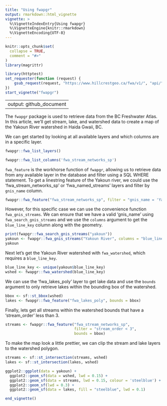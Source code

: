 ```yaml
---
title: "Using fwapgr"
output: rmarkdown::html_vignette
vignette: >
  %\VignetteIndexEntry{Using fwapgr}
  %\VignetteEngine{knitr::rmarkdown}
  %\VignetteEncoding{UTF-8}
---
```


```r
knitr::opts_chunk$set(
  collapse = TRUE,
  comment = "#>"
)
library(magrittr)
```

```r
library(httptest)
set_requester(function (request) {
    gsub_request(request, "https://www.hillcrestgeo.ca/fwa/v1/", "api/")
})
start_vignette("fwapgr")
```
---
output: github_document
---

The `fwapgr` package is used to retrieve data from the BC Freshwater Atlas. In this article, we'll get stream, lake, and watershed data to create a map of the Yakoun River watershed in Haida Gwaii, BC. 

We can get started by looking at all available layers and which columns are in a specific layer.
```r
fwapgr::fwa_list_layers()
```

```r
fwapgr::fwa_list_columns('fwa_stream_networks_sp')
```

`fwa_feature` is the workhorse function of `fwapgr`, allowing us to retrieve data from any available layer in the database and filter using a SQL WHERE statement. To get a linestring feature of the Yakoun river, we could use the 'fwa_stream_networks_sp' or 'fwa_named_streams' layers and filter by `gnis_name` column. 

```r
fwapgr::fwa_feature("fwa_stream_networks_sp", filter = "gnis_name = 'Yakoun River'", columns = "blue_line_key")
```

However, for this specific case we can use the convenience function `fwa_gnis_streams`. We can ensure that we have a valid 'gnis_name' using `fwa_search_gnis_streams` and we use the `columns` argument to get the `blue_line_key` column along with the geometry. 
```r
print(fwapgr::fwa_search_gnis_streams("yakoun"))
yakoun <- fwapgr::fwa_gnis_streams("Yakoun River", columns = "blue_line_key")
yakoun
```

Next let's get the Yakoun River watershed with `fwa_watershed`, which requires a `blue_line_key`.
```r
blue_line_key <- unique(yakoun$blue_line_key)
wshed <- fwapgr::fwa_watershed(blue_line_key)
```

We can use the 'fwa_lakes_poly' layer to get lake data and use the `bounds` argument to only retrieve lakes within the bounding box of the watershed. 
```r
bbox <- sf::st_bbox(wshed)
lakes <- fwapgr::fwa_feature("fwa_lakes_poly", bounds = bbox)
```

Finally, lets get all streams within the watershed bounds that have a 'stream_order' less than 3.
```r
streams <- fwapgr::fwa_feature("fwa_stream_networks_sp",
                               filter = "stream_order < 3",
                               bounds = bbox)
```

To make the map look a little prettier, we can clip the stream and lake layers to the watershed polygon.
```r
streams <- sf::st_intersection(streams, wshed)
lakes <- sf::st_intersection(lakes, wshed)
```


```r
ggplot2::ggplot(data = yakoun) +
  ggplot2::geom_sf(data = wshed, lwd = 0.15) +
  ggplot2::geom_sf(data = streams, lwd = 0.15, colour = 'steelblue') +
  ggplot2::geom_sf(lwd = 0.3) +
  ggplot2::geom_sf(data = lakes, fill = "steelblue", lwd = 0.1)
```
```r
end_vignette()
```
